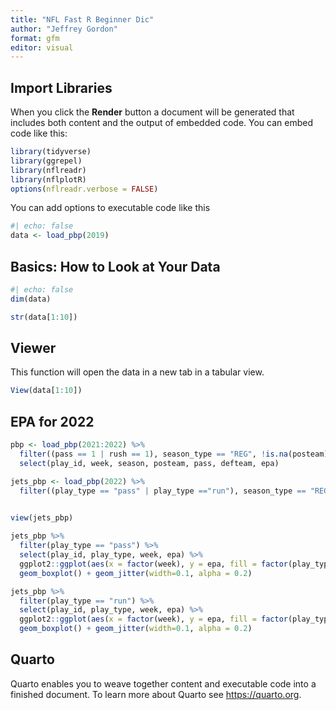 ```yaml
---
title: "NFL Fast R Beginner Dic"
author: "Jeffrey Gordon"
format: gfm
editor: visual
---
```


## Import Libraries

When you click the **Render** button a document will be generated that includes both content and the output of embedded code. You can embed code like this:

```r
library(tidyverse)
library(ggrepel)
library(nflreadr)
library(nflplotR)
options(nflreadr.verbose = FALSE)
```

You can add options to executable code like this

```r
#| echo: false
data <- load_pbp(2019)
```

## Basics: How to Look at Your Data

```r
#| echo: false
dim(data)
```

```r

str(data[1:10])
```

## Viewer

This function will open the data in a new tab in a tabular view.

```r
View(data[1:10])
```

## EPA for 2022

```r
pbp <- load_pbp(2021:2022) %>%
  filter((pass == 1 | rush == 1), season_type == "REG", !is.na(posteam), posteam != "") %>%
  select(play_id, week, season, posteam, pass, defteam, epa)
```

```r
jets_pbp <- load_pbp(2022) %>%
  filter((play_type == "pass" | play_type =="run"), season_type == "REG", !is.na(posteam), posteam == "NYJ")
  
```

```r
view(jets_pbp)
```

```r
jets_pbp %>%
  filter(play_type == "pass") %>%
  select(play_id, play_type, week, epa) %>%
  ggplot2::ggplot(aes(x = factor(week), y = epa, fill = factor(play_type))) +
  geom_boxplot() + geom_jitter(width=0.1, alpha = 0.2)
```

```r
jets_pbp %>%
  filter(play_type == "run") %>%
  select(play_id, play_type, week, epa) %>%
  ggplot2::ggplot(aes(x = factor(week), y = epa, fill = factor(play_type))) +
  geom_boxplot() + geom_jitter(width=0.1, alpha = 0.2)
```

## Quarto

Quarto enables you to weave together content and executable code into a finished document. To learn more about Quarto see <https://quarto.org>.
